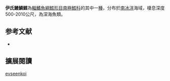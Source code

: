 {{Speciesbox
| genus = Muraenolepis
| species = evseenkoi
| authority = Balushkin & Prirodina, 2010
| synonyms = 
}}
'''伊氏鰻鱗鱈'''為[[輻鰭魚綱|輻鰭魚綱]][[鱈形目|鱈形目]][[南極鱈科|南極鱈科]]的其中一[[種|種]]，分布於[[南冰洋|南冰洋]]海域，棲息深度500-2010公尺，為深海魚類。

== 参考文献 ==
{{reflist}}
*{{FishBase_species|genus=Muraenolepis|species=evseenkoi|year=2012|month=7}}

== 擴展閱讀 == 
{{refbegin}}
{{wikispecies-inline|Muraenolepis evseenkoi|伊氏鰻鱗鱈}}
{{refend}}
{{Taxonbar|from=Q6423922}}

[[Category:鰻鱗鱈屬|evseenkoi]]


{{魚類小作品}}